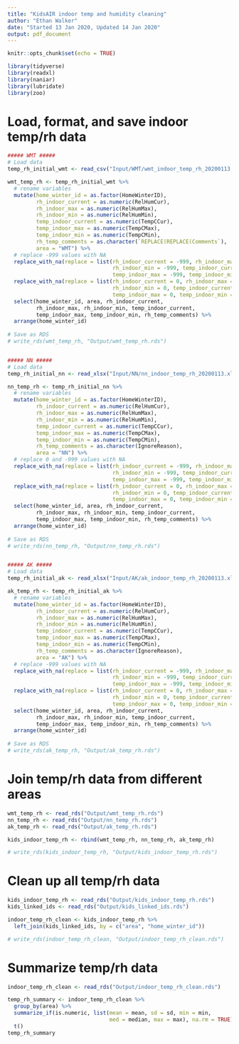 ```yaml
---
title: "KidsAIR indoor temp and humidity cleaning"
author: "Ethan Walker"
date: "Started 13 Jan 2020, Updated 14 Jan 2020"
output: pdf_document
---
```


```r
knitr::opts_chunk$set(echo = TRUE)
```

```r
library(tidyverse)
library(readxl)
library(naniar)
library(lubridate)
library(zoo)
```

# Load, format, and save indoor temp/rh data
```r
##### WMT #####
# Load data
temp_rh_initial_wmt <- read_csv("Input/WMT/wmt_indoor_temp_rh_20200113.csv")

wmt_temp_rh <- temp_rh_initial_wmt %>% 
  # rename variables
  mutate(home_winter_id = as.factor(HomeWinterID),
         rh_indoor_current = as.numeric(RelHumCur),
         rh_indoor_max = as.numeric(RelHumMax),
         rh_indoor_min = as.numeric(RelHumMin),
         temp_indoor_current = as.numeric(TempCCur),
         temp_indoor_max = as.numeric(TempCMax),
         temp_indoor_min = as.numeric(TempCMin),
         rh_temp_comments = as.character(`REPLACE(REPLACE(Comments`),
         area = "WMT") %>% 
  # replace -999 values with NA
  replace_with_na(replace = list(rh_indoor_current = -999, rh_indoor_max = -999,
                                 rh_indoor_min = -999, temp_indoor_current = -999,
                                 temp_indoor_max = -999, temp_indoor_min = -999)) %>% 
  replace_with_na(replace = list(rh_indoor_current = 0, rh_indoor_max = 0,
                                 rh_indoor_min = 0, temp_indoor_current = 0,
                                 temp_indoor_max = 0, temp_indoor_min = 0)) %>% 
  select(home_winter_id, area, rh_indoor_current, 
         rh_indoor_max, rh_indoor_min, temp_indoor_current, 
         temp_indoor_max, temp_indoor_min, rh_temp_comments) %>% 
  arrange(home_winter_id)
  
# Save as RDS 
# write_rds(wmt_temp_rh, "Output/wmt_temp_rh.rds")


##### NN #####
# Load data
temp_rh_initial_nn <- read_xlsx("Input/NN/nn_indoor_temp_rh_20200113.xlsx")

nn_temp_rh <- temp_rh_initial_nn %>% 
  # rename variables
  mutate(home_winter_id = as.factor(HomeWinterID),
         rh_indoor_current = as.numeric(RelHumCur),
         rh_indoor_max = as.numeric(RelHumMax),
         rh_indoor_min = as.numeric(RelHumMin),
         temp_indoor_current = as.numeric(TempCCur),
         temp_indoor_max = as.numeric(TempCMax),
         temp_indoor_min = as.numeric(TempCMin),
         rh_temp_comments = as.character(IgnoreReason),
         area = "NN") %>% 
  # replace 0 and -999 values with NA
  replace_with_na(replace = list(rh_indoor_current = -999, rh_indoor_max = -999,
                                 rh_indoor_min = -999, temp_indoor_current = -999,
                                 temp_indoor_max = -999, temp_indoor_min = -999)) %>% 
  replace_with_na(replace = list(rh_indoor_current = 0, rh_indoor_max = 0,
                                 rh_indoor_min = 0, temp_indoor_current = 0,
                                 temp_indoor_max = 0, temp_indoor_min = 0)) %>% 
  select(home_winter_id, area, rh_indoor_current, 
         rh_indoor_max, rh_indoor_min, temp_indoor_current, 
         temp_indoor_max, temp_indoor_min, rh_temp_comments) %>% 
  arrange(home_winter_id)
  
# Save as RDS 
# write_rds(nn_temp_rh, "Output/nn_temp_rh.rds")


##### AK #####
# Load data
temp_rh_initial_ak <- read_xlsx("Input/AK/ak_indoor_temp_rh_20200113.xlsx")

ak_temp_rh <- temp_rh_initial_ak %>% 
  # rename variables
  mutate(home_winter_id = as.factor(HomeWinterID),
         rh_indoor_current = as.numeric(RelHumCur),
         rh_indoor_max = as.numeric(RelHumMax),
         rh_indoor_min = as.numeric(RelHumMin),
         temp_indoor_current = as.numeric(TempCCur),
         temp_indoor_max = as.numeric(TempCMax),
         temp_indoor_min = as.numeric(TempCMin),
         rh_temp_comments = as.character(IgnoreReason),
         area = "AK") %>% 
  # replace -999 values with NA
  replace_with_na(replace = list(rh_indoor_current = -999, rh_indoor_max = -999,
                                 rh_indoor_min = -999, temp_indoor_current = -999,
                                 temp_indoor_max = -999, temp_indoor_min = -999)) %>% 
  replace_with_na(replace = list(rh_indoor_current = 0, rh_indoor_max = 0,
                                 rh_indoor_min = 0, temp_indoor_current = 0,
                                 temp_indoor_max = 0, temp_indoor_min = 0)) %>% 
  select(home_winter_id, area, rh_indoor_current, 
         rh_indoor_max, rh_indoor_min, temp_indoor_current, 
         temp_indoor_max, temp_indoor_min, rh_temp_comments) %>% 
  arrange(home_winter_id)
  
# Save as RDS 
# write_rds(ak_temp_rh, "Output/ak_temp_rh.rds")
```

# Join temp/rh data from different areas
```r
wmt_temp_rh <- read_rds("Output/wmt_temp_rh.rds")
nn_temp_rh <- read_rds("Output/nn_temp_rh.rds")
ak_temp_rh <- read_rds("Output/ak_temp_rh.rds")

kids_indoor_temp_rh <- rbind(wmt_temp_rh, nn_temp_rh, ak_temp_rh)

# write_rds(kids_indoor_temp_rh, "Output/kids_indoor_temp_rh.rds")
```

# Clean up all temp/rh data
```r
kids_indoor_temp_rh <- read_rds("Output/kids_indoor_temp_rh.rds")
kids_linked_ids <- read_rds("Output/kids_linked_ids.rds")

indoor_temp_rh_clean <- kids_indoor_temp_rh %>% 
  left_join(kids_linked_ids, by = c("area", "home_winter_id"))

# write_rds(indoor_temp_rh_clean, "Output/indoor_temp_rh_clean.rds")
```

# Summarize temp/rh data
```r
indoor_temp_rh_clean <- read_rds("Output/indoor_temp_rh_clean.rds")

temp_rh_summary <- indoor_temp_rh_clean %>%
  group_by(area) %>% 
  summarize_if(is.numeric, list(mean = mean, sd = sd, min = min, 
                                med = median, max = max), na.rm = TRUE) %>% 
  t()
temp_rh_summary
```


